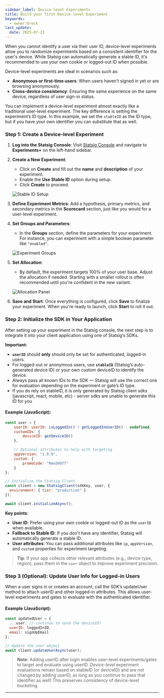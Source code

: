 ```yaml
---
sidebar_label: Device-level Experiments
title: Build your first Device-level Experiment
keywords:
  - owner:brock
last_update:
  date: 2025-07-23
---
```


When you cannot identify a user via their user ID, device-level experiments allow you to randomize experiments based on a consistent identifier for the user's device. While Statsig can automatically generate a stable ID, it's recommended to use your own cookie or logged-out ID when possible.

Device-level experiments are ideal in scenarios such as:
- **Anonymous or first-time users**: When users haven't signed in yet or are browsing anonymously.
- **Cross-device consistency**: Ensuring the same experience on the same device, regardless of user sign-in status.

You can implement a device-level experiment almost exactly like a traditional user-level experiment. The key difference is setting the experiment’s ID type. In this example, we set the `stableID` as the ID type, but if you have your own identifier you can substitute that as well.

### Step 1: Create a Device-level Experiment

1. **Log into the Statsig Console**: Visit [Statsig Console](https://console.statsig.com/) and navigate to **Experiments+** on the left-hand sidebar.
   
2. **Create a New Experiment**:
    - Click on **Create** and fill out the **name** and **description** of your experiment.
    - Enable the **Use Stable ID** option during setup.
    - Click **Create** to proceed.

    ![Stable ID Setup](https://user-images.githubusercontent.com/74584483/175827163-7669bd8d-ee7f-49af-943a-b1f71d95428e.png)

3. **Define Experiment Metrics**: Add a hypothesis, primary metrics, and secondary metrics in the **Scorecard** section, just like you would for a user-level experiment.

4. **Set Groups and Parameters**:
    - In the **Groups** section, define the parameters for your experiment. For instance, you can experiment with a simple boolean parameter like `"enabled"`.
   
    ![Experiment Groups](https://user-images.githubusercontent.com/74584483/175827265-53e18e66-14ce-4d8e-a409-201bd6191615.png)

5. **Set Allocation**:
    - By default, the experiment targets 100% of your user base. Adjust the allocation if needed. Starting with a smaller rollout is often recommended until you're confident in the new variant.
   
    ![Allocation Panel](https://user-images.githubusercontent.com/1315028/138972419-b7c42f97-29ec-407e-851f-3301130a21c5.png)

6. **Save and Start**: Once everything is configured, click **Save** to finalize your experiment. When you're ready to launch, click **Start** to roll it out.

### Step 2: Initialize the SDK in Your Application

After setting up your experiment in the Statsig console, the next step is to integrate it into your client application using one of Statsig’s SDKs.

**Important:**
- **`userID`** should **only**  should only be set for authenticated, logged-in users.
- For logged-out or anonymous users, use **`stableID`** (Statsig’s auto-generated device ID) or your own custom deviceID to identify the device.
- Always pass all known IDs to the SDK — Statsig will use the correct one for evaluation depending on the experiment or gate’s ID type.
- If you do rely on stableID, it is only generated by Statsig client sdks (javascript, react, mobile, etc) - server sdks are unable to generate this ID for you

#### Example (JavaScript):

```javascript
const user = {
    userID: userID: isLoggedIn() ? getLoggedInUserID() : undefined,
    customIDs: {
        deviceID: getDeviceID()
    },

    // Optional attributes to help with targeting
    appVersion: "1.0.0",
    custom: {
        promoCode: "New30Off"
    }
};

// Initialize the Statsig Client
const client = new StatsigClient(sdkKey, user, {
  environment: { tier: "production" }
});

await client.initializeAsync();
```

**Key points**:
- **User ID**: Prefer using your own cookie or logged-out ID as the `userID` when available.
- **Fallback to Stable ID**: If you don't have any identifier, Statsig will automatically generate a stable ID.
- **User attributes**: You can pass additional attributes like `ip`, `appVersion`, and `custom` properties for experiment targeting.

> **Tip**: If your app collects other relevant attributes (e.g., device type, region), pass them in the `user` object to improve experiment precision.

### Step 3 (Optional): Update User Info for Logged-in Users

When a user signs in or creates an account, call the SDK’s updateUser method to attach userID and other logged-in attributes. This allows user-level experiments and gates to evaluate with the authenticated identifier.

#### Example (JavaScript):

```javascript
const updatedUser = {
  ...user, // continue to send the deviceID!
  userID: loggedInID,
  email: signUpEmail
};

// Update the user object
await client.updateUserAsync(user);
```

> **Note**: Adding userID after login enables user-level experiments/gates to target and evaluate using userID. *Device-level* experiment evaluations remain based on stableID (or deviceID) and are not changed by adding userID, as long as you continue to pass that identifier as well! This preserves consistency of device-level bucketing.

---
